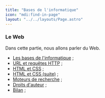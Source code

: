 ```yaml
---
title: "Bases de l'informatique"
icon: "mdi:find-in-page"
layout: "../../layouts/Page.astro"
---
```


### Le Web
Dans cette partie, nous allons parler du Web.

- [Les bases de l'informatique](bases-informatique) ;
- [URL et requêtes HTTP](url-requete-http) ;
- [HTML et CSS](html-css) ;
- [HTML et CSS (suite)](html-css-suite) ;
- [Moteurs de recherche](moteurs) ;
- [Droits d'auteur](droits-auteur) ;
- [Bilan](bilan) ;
